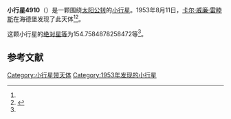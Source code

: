 {{Infobox planet
| bgcolour = #FFFFC0
| name = 4910 Kawasato
| symbol = 
| image = 
| caption = 
| discovery = yes
| discovery_ref = 
| discoverer = [[卡尔·威廉·雷睦斯|卡尔·威廉·雷睦斯]]
| discovery_site = [[海德堡|海德堡]] 
| discovered = 1953年8月11日
| designations = yes
| mp_name = 
| named_after = 
| alt_names = 1953 PR/ 1930 OJ / 1930 PA / 1934 TH / 1953 QF / 1976 SP5 / 1976 UE15
| mp_category = [[越火小行星|越火小行星]]
| orbit_ref = <ref name="a">[http://ssd.jpl.nasa.gov/sbdb.cgi?sstr=4910 4910 Kawasato] {{Wayback|url=http://ssd.jpl.nasa.gov/sbdb.cgi?sstr=4910 |date=20201124011058 }}，小行星數據庫瀏覽器（JPL Small-Body Database Browser）－[[美国国家航空航天局|美国国家航空航天局]]喷气推进实验室</ref>
| epoch = 2456400.5 (2013年4月18日更新)
| aphelion = {{convert|3.237142429015322|AU|km|3|abbr=on|lk=out}}
| perihelion = {{convert|1.641287291171649|AU|km|3|abbr=on}}
| semimajor = {{convert|2.439214860093486|AU|km|3|abbr=on}}
| eccentricity = 0.327124757
| period = 1391.468927 [[日|日]]<br />3.81[[儒略年|儒略年]]
| avg_speed = 
| inclination = 4.994387807478654
| asc_node = 180.082045974257
| mean_anomaly = 
| arg_peri = 154.7584878258472
| satellites = 
| physical_characteristics = yes
| dimensions = 
| mass = 
| density = 
| surface_grav = 
| escape_velocity = 
| sidereal_day = 
| axial_tilt = 
| pole_ecliptic_lat = 
| pole_ecliptic_lon = 
| albedo = 
| temperatures= 
| temp_name1 = 
| mean_temp_1 = 
| max_temp_1 = 
| temp_name2 = 
| max_temp_2 = 
| spectral_type = 
| abs_magnitude = 154.7584878258472
}}

'''小行星4910'''（{{lang-en|4910 Kawasato}}）是一颗围绕[[太阳|太阳]][[公转|公转]]的[[小行星|小行星]]。1953年8月11日，[[卡尔·威廉·雷睦斯|卡尔·威廉·雷睦斯]]在海德堡发现了此天体<ref name="a" /><ref>{{cite news|title=小行星列表|url=http://cfa-www.harvard.edu/iau/lists/NumberedMPs.txt|accessdate=2013-07-08|newspaper=哈佛大学|archive-date=2008-05-17|archive-url=https://web.archive.org/web/20080517010638/http://cfa-www.harvard.edu/iau/lists/NumberedMPs.txt|dead-url=no}}</ref>。

这颗小行星的[[绝对星等|绝对星等]]为154.7584878258472等<ref name="a" />。

==参考文献==
{{reflist}}
{{Minor Planet Number|[[小行星4909|小行星4909]]|[[小行星4911|小行星4911]]}}

{{小天体}}

[[Category:小行星带天体|Category:小行星带天体]]
[[Category:1953年发现的小行星|Category:1953年发现的小行星]]

{{asteroid-stub}}